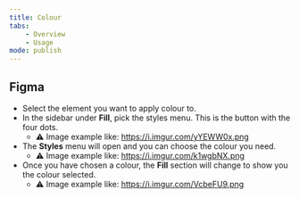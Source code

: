 ```yaml
---
title: Colour
tabs:
    - Overview
    - Usage
mode: publish
---
```



## Figma

* Select the element you want to apply colour to. 
* In the sidebar under **Fill**, pick the styles menu. This is the button with the four dots.
  * :warning: Image example like: https://i.imgur.com/yYEWW0x.png
* The **Styles** menu will open and you can choose the colour you need.
  * :warning: Image example like: https://i.imgur.com/k1wgbNX.png
* Once you have chosen a colour, the **Fill** section will change to show you the colour selected.
  * :warning: Image example like: https://i.imgur.com/VcbeFU9.png
